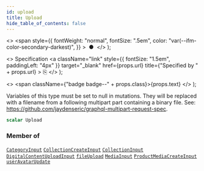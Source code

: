 ```yaml
---
id: upload
title: Upload
hide_table_of_contents: false
---
```


  <>
    <span
      style={{
        fontWeight: "normal",
        fontSize: ".5em",
        color: "var(--ifm-color-secondary-darkest)",
      }}
    >
      &nbsp;●&nbsp;
    </span>
  </>
);

  <>
    Specification
    <a
      className="link"
      style={{ fontSize: "1.5em", paddingLeft: "4px" }}
      target="\_blank"
      href={props.url}
      title={"Specified by " + props.url}
    >
      ⎘
    </a>
  </>
);

  <>
    <span className={"badge badge--" + props.class}>{props.text}</span>
  </>
);

Variables of this type must be set to null in mutations. They will be replaced with a filename from a following multipart part containing a binary file. See: https://github.com/jaydenseric/graphql-multipart-request-spec.

```graphql
scalar Upload
```

### Member of

[`CategoryInput`](../../../storefront/products/inputs/category-input) <Badge class="secondary" text="input"/><Bullet />[`CollectionCreateInput`](../../../storefront/products/inputs/collection-create-input) <Badge class="secondary" text="input"/><Bullet />[`CollectionInput`](../../../storefront/products/inputs/collection-input) <Badge class="secondary" text="input"/><Bullet />[`DigitalContentUploadInput`](../../../storefront/products/inputs/digital-content-upload-input) <Badge class="secondary" text="input"/><Bullet />[`fileUpload`](../../../storefront/miscellaneous/mutations/file-upload) <Badge class="secondary" text="mutation"/><Bullet />[`MediaInput`](../../../storefront/miscellaneous/inputs/media-input) <Badge class="secondary" text="input"/><Bullet />[`ProductMediaCreateInput`](../../../storefront/products/inputs/product-media-create-input) <Badge class="secondary" text="input"/><Bullet />[`userAvatarUpdate`](../../../storefront/users/mutations/user-avatar-update) <Badge class="secondary" text="mutation"/>
